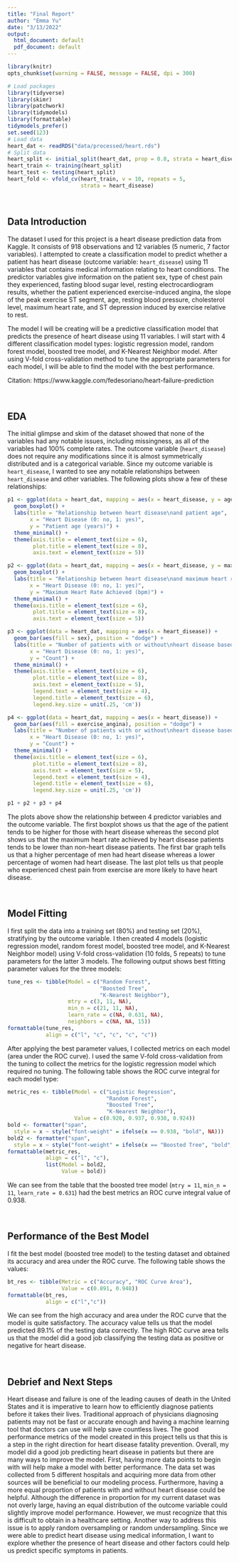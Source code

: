 ```yaml
---
title: "Final Report"
author: "Emma Yu"
date: "3/13/2022"
output:
  html_document: default
  pdf_document: default
---
```


```r
library(knitr)
opts_chunk$set(warning = FALSE, message = FALSE, dpi = 300)
```

```r
# Load packages
library(tidyverse)
library(skimr)
library(patchwork)
library(tidymodels)
library(formattable)
tidymodels_prefer()
set.seed(123)
# Load data
heart_dat <- readRDS("data/processed/heart.rds")
# Split data
heart_split <- initial_split(heart_dat, prop = 0.8, strata = heart_disease)
heart_train <- training(heart_split)
heart_test <- testing(heart_split)
heart_fold <- vfold_cv(heart_train, v = 10, repeats = 5, 
                       strata = heart_disease)
```

<br>

## Data Introduction

The dataset I used for this project is a heart disease prediction data from Kaggle. It consists of 918 observations and 12 variables (5 numeric, 7 factor variables). I attempted to create a classification model to predict whether a patient has heart disease (outcome variable: `heart_disease`) using 11 variables that contains medical information relating to heart conditions. The predictor variables give information on the patient sex, type of chest pain they experienced, fasting blood sugar level, resting electrocardiogram results, whether the patient experienced exercise-induced angina, the slope of the peak exercise ST segment, age, resting blood pressure, cholesterol level, maximum heart rate, and ST depression induced by exercise relative to rest.

The model I will be creating will be a predictive classification model that predicts the presence of heart disease using 11 variables. I will start with 4 different classification model types: logistic regression model, random forest model, boosted tree model, and K-Nearest Neighbor model. After using V-fold cross-validation method to tune the appropriate parameters for each model, I will be able to find the model with the best performance.

Citation: https://www.kaggle.com/fedesoriano/heart-failure-prediction

<br>

## EDA

The initial glimpse and skim of the dataset showed that none of the variables had any notable issues, including missingness, as all of the variables had 100% complete rates. The outcome variable (`heart_disease`) does not require any modifications since it is almost symmetrically distributed and is a categorical variable.
Since my outcome variable is `heart_disease`, I wanted to see any notable relationships between `heart_disease` and other variables. The following plots show a few of these relationships:

```r
p1 <- ggplot(data = heart_dat, mapping = aes(x = heart_disease, y = age)) +
  geom_boxplot() +
  labs(title = "Relationship between heart disease\nand patient age", 
       x = "Heart Disease (0: no, 1: yes)",
       y = "Patient age (years)") +
  theme_minimal() +
  theme(axis.title = element_text(size = 6),
        plot.title = element_text(size = 8),
        axis.text = element_text(size = 5))

p2 <- ggplot(data = heart_dat, mapping = aes(x = heart_disease, y = max_hr)) +
  geom_boxplot() +
  labs(title = "Relationship between heart disease\nand maximum heart rate", 
       x = "Heart Disease (0: no, 1: yes)",
       y = "Maximum Heart Rate Achieved (bpm)") +
  theme_minimal() +
  theme(axis.title = element_text(size = 6),
        plot.title = element_text(size = 8),
        axis.text = element_text(size = 5))

p3 <- ggplot(data = heart_dat, mapping = aes(x = heart_disease)) +
  geom_bar(aes(fill = sex), position = "dodge") +
  labs(title = "Number of patients with or without\nheart disease based on sex", 
       x = "Heart Disease (0: no, 1: yes)",
       y = "Count") +
  theme_minimal() +
  theme(axis.title = element_text(size = 6),
        plot.title = element_text(size = 8),
        axis.text = element_text(size = 5),
        legend.text = element_text(size = 4),
        legend.title = element_text(size = 6),
        legend.key.size = unit(.25, 'cm'))

p4 <- ggplot(data = heart_dat, mapping = aes(x = heart_disease)) +
  geom_bar(aes(fill = exercise_angina), position = "dodge") +
  labs(title = "Number of patients with or without\nheart disease based on exercise chest pain", 
       x = "Heart Disease (0: no, 1: yes)",
       y = "Count") +
  theme_minimal() +
  theme(axis.title = element_text(size = 6),
        plot.title = element_text(size = 8),
        axis.text = element_text(size = 5),
        legend.text = element_text(size = 4),
        legend.title = element_text(size = 6),
        legend.key.size = unit(.25, 'cm'))

p1 + p2 + p3 + p4
```

The plots above show the relationship between 4 predictor variables and the outcome variable. The first boxplot shows us that the age of the patient tends to be higher for those with heart disease whereas the second plot shows us that the maximum heart rate achieved by heart disease patients tends to be lower than non-heart disease patients. The first bar graph tells us that a higher percentage of men had heart disease whereas a lower percentage of women had heart disease. The last plot tells us that people who experienced chest pain from exercise are more likely to have heart disease.

<br>

## Model Fitting

I first split the data into a training set (80%) and testing set (20%), stratifying by the outcome variable. I then created 4 models (logistic regression model, random forest model, boosted tree model, and K-Nearest Neighbor model) using V-fold cross-validation (10 folds, 5 repeats) to tune parameters for the latter 3 models. The following output shows best fitting parameter values for the three models:

```r
tune_res <- tibble(Model = c("Random Forest",
                             "Boosted Tree",
                             "K-Nearest Neighbor"),
                   mtry = c(3, 11, NA),
                   min_n = c(21, 11, NA),
                   learn_rate = c(NA, 0.631, NA),
                   neighbors = c(NA, NA, 15))
formattable(tune_res,
            align = c("l", "c", "c", "c", "c"))
```

After applying the best parameter values, I collected metrics on each model (area under the ROC curve). I used the same V-fold cross-validation from the tuning to collect the metrics for the logistic regression model which required no tuning. The following table shows the ROC curve integral for each model type:

```r
metric_res <- tibble(Model = c("Logistic Regression",
                               "Random Forest",
                               "Boosted Tree",
                               "K-Nearest Neighbor"),
                     Value = c(0.920, 0.937, 0.938, 0.924))
bold <- formatter("span",
  style = x ~ style("font-weight" = ifelse(x == 0.938, "bold", NA)))
bold2 <- formatter("span",
  style = x ~ style("font-weight" = ifelse(x == "Boosted Tree", "bold", NA)))
formattable(metric_res,
            align = c("l", "c"),
            list(Model = bold2,
                 Value = bold))
```

We can see from the table that the boosted tree model (`mtry = 11`, `min_n = 11`, `learn_rate = 0.631`) had the best metrics an ROC curve integral value of 0.938.

<br>

## Performance of the Best Model

I fit the best model (boosted tree model) to the testing dataset and obtained its accuracy and area under the ROC curve. The following table shows the values:

```r
bt_res <- tibble(Metric = c("Accuracy", "ROC Curve Area"),
                 Value = c(0.891, 0.948))
formattable(bt_res,
            align = c("l","c"))
```

We can see from the high accuracy and area under the ROC curve that the model is quite satisfactory. The accuracy value tells us that the model predicted 89.1% of the testing data correctly. The high ROC curve area tells us that the model did a good job classifying the testing data as positive or negative for heart disease.

<br>

## Debrief and Next Steps

Heart disease and failure is one of the leading causes of death in the United States and it is imperative to learn how to efficiently diagnose patients before it takes their lives. Traditional approach of physicians diagnosing patients may not be fast or accurate enough and having a machine learning tool that doctors can use will help save countless lives. The good performance metrics of the model created in this project tells us that this is a step in the right direction for heart disease fatality prevention. Overall, my model did a good job predicting heart disease in patients but there are many ways to improve the model. First, having more data points to begin with will help make a model with better performance. The data set was collected from 5 different hospitals and acquiring more data from other sources will be beneficial to our modeling process. Furthermore, having a more equal proportion of patients with and without heart disease could be helpful. Although the difference in proportion for my current dataset was not overly large, having an equal distribution of the outcome variable could slightly improve model performance. However, we must recognize that this is difficult to obtain in a healthcare setting. Another way to address this issue is to apply random oversampling or random undersampling. Since we were able to predict heart disease using medical information, I want to explore whether the presence of heart disease and other factors could help us predict specific symptoms in patients. 

<br>

